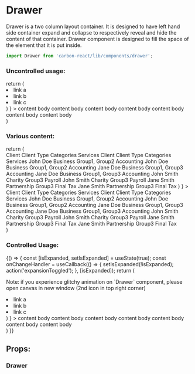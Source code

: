 
<Meta title="Design System/Drawer" />

# Drawer
Drawer is a two column layout container.
It is designed to have left hand side container expand and collapse to respectively reveal and hide the content of that container.
Drawer component is designed to fill the space of the element that it is put inside.

```javascript
import Drawer from 'carbon-react/lib/components/drawer';
```

### Uncontrolled usage:

<Preview>
  <Story name="uncontrolled" parameters={{ info: { disable: true }}} >
    return (
      <div style={ { height: '200px' } }>
        <Drawer
          expandedWidth={ text('expandedWidth', '40%') }
          animationDuration={ text('animationDuration', '0.5s') }
          sidebar={ (
            <ul>
              <li>link a</li>
              <li>link b</li>
              <li>link c</li>
            </ul>
          ) }
        >
          content body content body content body content body content body content body content body
        </Drawer>
      </div>
    )
  </Story>
</Preview>

### Various content:

<Preview>
  <Story name="various-content" parameters={{ info: { disable: true }}} >
    return (
      <div style={ { height: '200px' } }>
        <Drawer
          expandedWidth={ text('expandedWidth', '20%') }
          animationDuration={ text('animationDuration', '0.5s') }
          sidebar={ (
            <FlatTable>
            <FlatTableHead>
              <FlatTableRow>
                <FlatTableHeader>Client</FlatTableHeader>
                <FlatTableHeader>Client Type</FlatTableHeader>
                <FlatTableHeader>Categories</FlatTableHeader>
                <FlatTableHeader>Services</FlatTableHeader>
                <FlatTableHeader>Client</FlatTableHeader>
                <FlatTableHeader>Client Type</FlatTableHeader>
                <FlatTableHeader>Categories</FlatTableHeader>
                <FlatTableHeader>Services</FlatTableHeader>
              </FlatTableRow>
            </FlatTableHead>
            <FlatTableBody>
              <FlatTableRow>
                <FlatTableCell>John Doe</FlatTableCell>
                <FlatTableCell>Business</FlatTableCell>
                <FlatTableCell>Group1, Group2</FlatTableCell>
                <FlatTableCell>Accounting</FlatTableCell>
                <FlatTableCell>John Doe</FlatTableCell>
                <FlatTableCell>Business</FlatTableCell>
                <FlatTableCell>Group1, Group2</FlatTableCell>
                <FlatTableCell>Accounting</FlatTableCell>
              </FlatTableRow>
              <FlatTableRow>
                <FlatTableCell>Jane Doe</FlatTableCell>
                <FlatTableCell>Business</FlatTableCell>
                <FlatTableCell>Group1, Group3</FlatTableCell>
                <FlatTableCell>Accounting</FlatTableCell>
                <FlatTableCell>Jane Doe</FlatTableCell>
                <FlatTableCell>Business</FlatTableCell>
                <FlatTableCell>Group1, Group3</FlatTableCell>
                <FlatTableCell>Accounting</FlatTableCell>
              </FlatTableRow>
              <FlatTableRow>
                <FlatTableCell>John Smith</FlatTableCell>
                <FlatTableCell>Charity</FlatTableCell>
                <FlatTableCell>Group3</FlatTableCell>
                <FlatTableCell>Payroll</FlatTableCell>
                <FlatTableCell>John Smith</FlatTableCell>
                <FlatTableCell>Charity</FlatTableCell>
                <FlatTableCell>Group3</FlatTableCell>
                <FlatTableCell>Payroll</FlatTableCell>
              </FlatTableRow>
              <FlatTableRow>
                <FlatTableCell>Jane Smith</FlatTableCell>
                <FlatTableCell>Partnership</FlatTableCell>
                <FlatTableCell>Group3</FlatTableCell>
                <FlatTableCell>Final Tax</FlatTableCell>
                <FlatTableCell>Jane Smith</FlatTableCell>
                <FlatTableCell>Partnership</FlatTableCell>
                <FlatTableCell>Group3</FlatTableCell>
                <FlatTableCell>Final Tax</FlatTableCell>
              </FlatTableRow>
            </FlatTableBody>
          </FlatTable>
          ) }
        >
          <FlatTable>
            <FlatTableHead>
              <FlatTableRow>
                <FlatTableHeader>Client</FlatTableHeader>
                <FlatTableHeader>Client Type</FlatTableHeader>
                <FlatTableHeader>Categories</FlatTableHeader>
                <FlatTableHeader>Services</FlatTableHeader>
                <FlatTableHeader>Client</FlatTableHeader>
                <FlatTableHeader>Client Type</FlatTableHeader>
                <FlatTableHeader>Categories</FlatTableHeader>
                <FlatTableHeader>Services</FlatTableHeader>
              </FlatTableRow>
            </FlatTableHead>
            <FlatTableBody>
              <FlatTableRow>
                <FlatTableCell>John Doe</FlatTableCell>
                <FlatTableCell>Business</FlatTableCell>
                <FlatTableCell>Group1, Group2</FlatTableCell>
                <FlatTableCell>Accounting</FlatTableCell>
                <FlatTableCell>John Doe</FlatTableCell>
                <FlatTableCell>Business</FlatTableCell>
                <FlatTableCell>Group1, Group2</FlatTableCell>
                <FlatTableCell>Accounting</FlatTableCell>
              </FlatTableRow>
              <FlatTableRow>
                <FlatTableCell>Jane Doe</FlatTableCell>
                <FlatTableCell>Business</FlatTableCell>
                <FlatTableCell>Group1, Group3</FlatTableCell>
                <FlatTableCell>Accounting</FlatTableCell>
                <FlatTableCell>Jane Doe</FlatTableCell>
                <FlatTableCell>Business</FlatTableCell>
                <FlatTableCell>Group1, Group3</FlatTableCell>
                <FlatTableCell>Accounting</FlatTableCell>
              </FlatTableRow>
              <FlatTableRow>
                <FlatTableCell>John Smith</FlatTableCell>
                <FlatTableCell>Charity</FlatTableCell>
                <FlatTableCell>Group3</FlatTableCell>
                <FlatTableCell>Payroll</FlatTableCell>
                <FlatTableCell>John Smith</FlatTableCell>
                <FlatTableCell>Charity</FlatTableCell>
                <FlatTableCell>Group3</FlatTableCell>
                <FlatTableCell>Payroll</FlatTableCell>
              </FlatTableRow>
              <FlatTableRow>
                <FlatTableCell>Jane Smith</FlatTableCell>
                <FlatTableCell>Partnership</FlatTableCell>
                <FlatTableCell>Group3</FlatTableCell>
                <FlatTableCell>Final Tax</FlatTableCell>
                <FlatTableCell>Jane Smith</FlatTableCell>
                <FlatTableCell>Partnership</FlatTableCell>
                <FlatTableCell>Group3</FlatTableCell>
                <FlatTableCell>Final Tax</FlatTableCell>
              </FlatTableRow>
            </FlatTableBody>
          </FlatTable>
        </Drawer>
      </div>
    )
  </Story>
</Preview>


### Controlled Usage:

<Preview>
  <Story name="controlled" parameters={{ info: { disable: true }}} >
    {() => {
      const [isExpanded, setIsExpanded] = useState(true);
      const onChangeHandler = useCallback(() => {
        setIsExpanded(!isExpanded);
        action('expansionToggled');
      }, [isExpanded]);
      return (
        <div>
          <p>
            Note: if you experience glitchy animation on `Drawer` component,
            please open canvas in new window (2nd icon in top right corner)
          </p>
          <div style={ { height: '200px' } }>
            <Drawer
              expandedWidth={ text('expandedWidth', '40%') }
              animationDuration={ text('animationDuration', '0.5s') }
              expanded={ isExpanded }
              onChange={ onChangeHandler }
              sidebar={ (
                <ul>
                  <li>link a</li>
                  <li>link b</li>
                  <li>link c</li>
                </ul>
              ) }
            >
              content body content body content body content body content body content body content body
            </Drawer>
          </div>
        </div>
      )
    }}
  </Story>
</Preview>

## Props:

### Drawer

<Props of={Drawer} />

